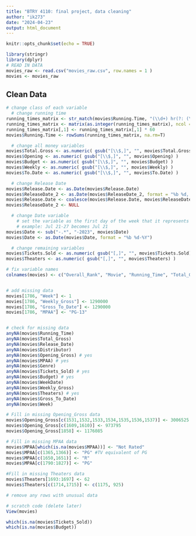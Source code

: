 ```yaml
---
title: "BTRY 4110: final project, data cleaning"
author: "ik273"
date: "2024-04-23"
output: html_document
---
```


```r
knitr::opts_chunk$set(echo = TRUE)
```

```r
library(stringr)
library(dplyr)
# READ IN DATA
movies_raw <- read.csv("movies_raw.csv", row.names = 1 )
movies <- movies_raw
```

## Clean Data


```r
# change class of each variable
  # change running time
running_times_matrix <- str_match(movies$Running.Time, "(\\d+) hr(?: (\\d+) min)?")[,c(2,3)]
running_times_matrix <- matrix(as.integer(running_times_matrix), ncol = 2, byrow = F)
running_times_matrix[,1] <- running_times_matrix[,1] * 60
movies$Running.Time <- rowSums(running_times_matrix, na.rm=T)

  # change all money variables
movies$Total.Gross <- as.numeric( gsub("[\\$,]", "", movies$Total.Gross) )
movies$Opening <- as.numeric( gsub("[\\$,]", "", movies$Opening) )
movies$Budget <- as.numeric( gsub("[\\$,]", "", movies$Budget) )
movies$Weekly <- as.numeric( gsub("[\\$,]", "", movies$Weekly) )
movies$To.Date <- as.numeric( gsub("[\\$,]", "", movies$To.Date) )

  # change Release Date
movies$Release.Date <- as.Date(movies$Release.Date)
movies$ReleaseDate_2 <- as.Date(movies$ReleaseDate_2, format = "%b %d, %Y")
movies$Release.Date <- coalesce(movies$Release.Date, movies$ReleaseDate_2)
movies$ReleaseDate_2 <- NULL

  # change Date variable
    # set the variable as the first day of the week that it represents
    # example: Jul 21-27 becomes Jul 21
movies$Date <- sub("-.*", "-2023", movies$Date)
movies$Date <- as.Date(movies$Date, format = "%b %d-%Y")

  # change remaining variables
movies$Tickets.Sold <- as.numeric( gsub("[,]", "", movies$Tickets.Sold) )
movies$Theaters <- as.numeric( gsub("[,]", "", movies$Theaters) )

```

```r
# fix variable names
colnames(movies) <- c("Overall_Rank", "Movie", "Running_Time", "Total_Gross", "Release_Date", "Distributor", "Opening_Gross", "MPAA", "Genre", "Tickets_Sold", "Budget", "WeekDate", "Weekly_Gross", "Theaters", "Gross_To_Date", "Week")


# add missing data
movies[1786, "Week"] <- 1
movies[1786, "Weekly_Gross"] <- 1290000
movies[1786, "Gross_To_Date"] <- 1290000
movies[1786, "MPAA"] <- "PG-13"


# check for missing data
anyNA(movies$Running_Time)
anyNA(movies$Total_Gross)
anyNA(movies$Release_Date)
anyNA(movies$Distributor)
anyNA(movies$Opening_Gross) # yes
anyNA(movies$MPAA) # yes
anyNA(movies$Genre) 
anyNA(movies$Tickets_Sold) # yes
anyNA(movies$Budget) # yes
anyNA(movies$WeekDate)
anyNA(movies$Weekly_Gross)
anyNA(movies$Theaters) # yes
anyNA(movies$Gross_To_Date)
anyNA(movies$Week)

# Fill in missing Opening_Gross data
movies$Opening_Gross[c(1531,1532,1533,1534,1535,1536,1537)] <- 3006525
movies$Opening_Gross[c(1609,1610)] <- 973795
movies$Opening_Gross[1858] <- 1176085

# Fill in missing MPAA data 
movies$MPAA[which(is.na(movies$MPAA))] <- "Not Rated"
movies$MPAA[c(1365,1366)] <- "PG" #TV equivalent of PG 
movies$MPAA[c(1650,1651)] <- "R"
movies$MPAA[c(1790:1827)] <- "PG"

#Fill in missing Theaters data
movies$Theaters[1693:1697] <- 62
movies$Theaters[c(1714,1715)] <- c(1175, 925)

# remove any rows with unusual data
```

```r
# scratch code (delete later)
View(movies)

which(is.na(movies$Tickets_Sold))
which(is.na(movies$Budget))


```


